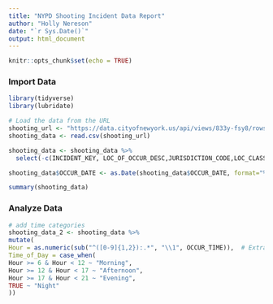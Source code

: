 ```yaml
---
title: "NYPD Shooting Incident Data Report"
author: "Holly Nereson"
date: "`r Sys.Date()`"
output: html_document
---
```


```r
knitr::opts_chunk$set(echo = TRUE)
```

### Import Data

```r
library(tidyverse)
library(lubridate)

# Load the data from the URL
shooting_url <- "https://data.cityofnewyork.us/api/views/833y-fsy8/rows.csv?accessType=DOWNLOAD"
shooting_data <- read.csv(shooting_url)

shooting_data <- shooting_data %>% 
  select(-c(INCIDENT_KEY, LOC_OF_OCCUR_DESC,JURISDICTION_CODE,LOC_CLASSFCTN_DESC,STATISTICAL_MURDER_FLAG,X_COORD_CD,Y_COORD_CD,Latitude, Longitude, Lon_Lat))

shooting_data$OCCUR_DATE <- as.Date(shooting_data$OCCUR_DATE, format="%M/%d/%Y")

summary(shooting_data)

```

### Analyze Data

```r

# add time categories
shooting_data_2 <- shooting_data %>%
mutate(
Hour = as.numeric(sub("^([0-9]{1,2}):.*", "\\1", OCCUR_TIME)),  # Extract hour from OCCUR_TIME
Time_of_Day = case_when(
Hour >= 6 & Hour < 12 ~ "Morning",
Hour >= 12 & Hour < 17 ~ "Afternoon",
Hour >= 17 & Hour < 21 ~ "Evening",
TRUE ~ "Night"
))



```
